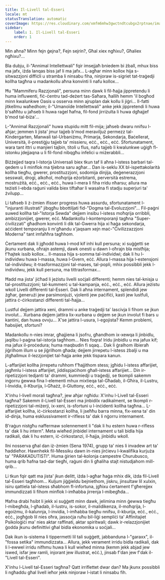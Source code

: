 ```yaml
---
title: Il-Livell tal-Esseri
locale: mt
statusTranslation: automatic
coverImage: https://res.cloudinary.com/xmfm6mhw3gwctndtcubgx2rptnae/image/upload/v1740468922/small_cover_tratado_de_psicologia_revolucionaria_a4c0dca4e0.webp
sidebar:
    label: 1. Il-Livell tal-Esseri
    order: 1
---
```

Min aħna? Minn fejn ġejna?, Fejn sejrin?, Għal xiex ngħixu?, Għaliex ngħixu?...

Bla dubju, il-"Annimal Intellettwali" fqir imsejjaħ bniedem bi żball, mhux biss ma jafx, iżda lanqas biss jaf li ma jafx... L-agħar minn kollox hija s-sitwazzjoni diffiċli u stramba li ninsabu fiha, ninjoraw is-sigriet tat-traġedji kollha tagħna u madankollu aħna konvinti li nafu kollox...

Ħu "Mammiferu Razzjonali", persuna minn dawk li fil-ħajja jippretendu li huma influwenti, fiċ-ċentru tad-deżert tas-Saħara, ħallih hemm 'il bogħod minn kwalunkwe Oasis u osserva minn ajruplan dak kollu li jiġri... Il-fatti jitkellmu waħedhom; il-"Umanoïde Intellettwali" anke jekk jippretendi li huwa b'saħħtu u jaħseb li huwa raġel ħafna, fil-fond jirriżulta li huwa dgħajjef b'mod tal-biża'...

L-"Annimal Razzjonali" huwa stupidu mitt fil-mija; jaħseb dwaru nnifsu l-aħjar; jemmen li jista' jmur tajjeb b'mod meraviljuż permezz tal-Kindergarten, Manwali tal-Urbaniżmu, Primarja, Sekondarja, Baċellerat, Università, il-prestiġju tajjeb ta' missieru, eċċ., eċċ., eċċ. Sfortunatament, wara tant ittri u manjieri tajbin, titoli u flus, nafu tajjeb li kwalunkwe uġigħ fl-istonku jdejjaqna u li fil-fond nibqgħu infelici u miżerabbli...

Biżżejjed taqra l-Istorja Universali biex tkun taf li aħna l-istess barbari tal-qedem u li minflok ma tjiebna saru agħar... Dan is-seklu XX bl-ispettakolarità kollha tiegħu, gwerer, prostituzzjoni, sodomija dinjija, deġenerazzjoni sesswali, drogi, alkoħol, moħqrija eżorbitanti, perversità estrema, mostrużità, eċċ., eċċ., eċċ., huwa l-mera li fiha rridu nħarsu; allura ma teżisti l-ebda raġuni valida biex tiftaħar li wasalna fi stadju superjuri ta' żvilupp...

Li taħseb li ż-żmien ifisser progress huwa assurdu, sfortunatament l-"injuranti illustrati" jibqgħu bbottiljati fid-"Dogma tal-Evoluzzjoni"... Fil-paġni suwed kollha tal-"Istorja Sewda" dejjem insibu l-istess moħqrija orribbli, ambizzjonijiet, gwerer, eċċ. Madankollu l-kontemporanji tagħna "Super-ċivilizzati" għadhom konvinti li dik tal-Gwerra hija xi ħaġa sekondarja, aċċident temporanju li m'għandu x'jaqsam xejn maċ-"Ċivilizzazzjoni Moderna" tant imfaħħra tagħhom.

Ċertament dak li jgħodd huwa l-mod kif inhi kull persuna; xi suġġetti se jkunu xurbana, oħrajn astemji, dawk onesti u dawn l-oħrajn bla mistħija; f'ħajtek issib kollox... Il-massa hija s-somma tal-individwi; dak li hu l-individwu huwa l-massa, huwa l-Gvern, eċċ. Allura l-massa hija l-estensjoni tal-individwu; it-trasformazzjoni tal-mases, tal-popli, mhix possibbli jekk l-individwu, jekk kull persuna, ma tittrasformax...

Ħadd ma jista' jiċħad li jeżistu livelli soċjali differenti; hemm nies tal-knisja u tal-prostituzzjoni; tal-kummerċ u tal-kampanja, eċċ., eċċ., eċċ. Allura jeżistu wkoll Livelli differenti tal-Esseri. Dak li aħna internament, splendidi jew żgħar, ġenerużi jew parsimonjużi, vjolenti jew paċifiċi, kasti jew lustfuli, jattira ċ-ċirkostanzi differenti tal-ħajja...

Lustful dejjem jattira xeni, drammi u anke traġedji ta' lascivja li fihom se jkun involut... Xurbana dejjem jattira lix-xurbana u dejjem se jkun involut fi bars u kantini, dan huwa ovvju... X'se jattira l-usura, l-egojista? Kemm problemi, ħabsijiet, sfortuni?

Madankollu n-nies imrar, għajjiena li jsofru, għandhom ix-xewqa li jinbidlu, jaqilbu l-paġna tal-istorja tagħhom... Nies foqra! Iridu jinbidlu u ma jafux kif; ma jafux il-proċedura; huma maqbudin fi sqaq... Dak li ġralhom ilbieraħ jiġrilhom illum u se jiġrilhom għada; dejjem jirrepetu l-istess żbalji u ma jitgħallmux il-lezzjonijiet tal-ħajja anke jekk tispara kanun.

L-affarijiet kollha jirrepetu ruħhom f'ħajjithom stess; jgħidu l-istess affarijiet, jagħmlu l-istess affarijiet, jiddispjaċihom għall-istess affarijiet... Din ir-ripetizzjoni tedjanti ta' drammi, kummiedji u traġedji, se tkompli sakemm inġorru ġewwa fina l-elementi mhux mixtieqa tal-Għadab, il-Għira, il-Lustru, l-Invidia, il-Kburija, l-Għażż, il-Gluttony, eċċ., eċċ., eċċ.

X'inhu l-livell morali tagħna?, jew aħjar ngħidu: X'inhu l-Livell tal-Esseri tagħna? Sakemm il-Livell tal-Esseri ma jinbidilx radikalment, se tkompli r-ripetizzjoni tal-miżerji, ix-xeni, is-sfortuni u l-inċidenti kollha tagħna... L-affarijiet kollha, iċ-ċirkostanzi kollha, li jseħħu barra minna, fix-xena ta' din id-dinja, huma esklussivament ir-rifless ta' dak li nġorru internament.

B'raġun nistgħu naffermaw solennement li "dak li hu estern huwa r-rifless ta' dak li hu intern". Meta wieħed jinbidel internament u tali bidla hija radikali, dak li hu estern, iċ-ċirkostanzi, il-ħajja, jinbidlu wkoll.

Ilni nosserva għal dan iż-żmien (Sena 1974), grupp ta' nies li invadew art ta' ħaddieħor. Hawnhekk fil-Messiku dawn in-nies jirċievu l-kwalifika kurjuża ta' "PARAKADUTISTI". Huma ġirien tal-kolonja campestre Churubusco, huma qrib ħafna tad-dar tiegħi, raġuni din li għaliha stajt nistudjahom mill-qrib...

Li tkun fqir qatt ma jista' jkun delitt, iżda l-agħar ħaġa mhix dik, iżda fil-Livell tal-Esseri tagħhom... Kuljum jiġġieldu bejniethom, jiskru, jinsultaw lil xulxin, isiru qattiela tal-istess sħabhom fl-infortuna, jgħixu ċertament f'għerejjex immundizzati li fihom minflok l-imħabba jirrenja l-mibegħda...

Ħafna drabi ħsibt li jekk xi suġġett minn dawk, jelimina minn ġewwa tiegħu l-mibegħda, l-għadab, il-lustru, is-sokor, il-malidikenza, il-moħqrija, l-egoiżmu, il-kalunnja, l-invidia, l-imħabba tiegħu nnifsu, il-kburija, eċċ., eċċ., eċċ., jogħġob lil nies oħra, jassoċja ruħu bil-liġi sempliċi ta' Affinitajiet Psikoloġiċi ma' nies aktar raffinati, aktar spiritwali; dawk ir-relazzjonijiet ġodda jkunu definittivi għal bidla ekonomika u soċjali...

Dak ikun is-sistema li tippermetti lil tali suġġett, jabbanduna l-"garaxx", il-"fossa setika" immundizzata... Allura, jekk verament irridu bidla radikali, dak li l-ewwel irridu nifhmu huwa li kull wieħed minna (kemm jekk abjad jew iswed, isfar jew ramli, injorant jew illustrat, eċċ.), jinsab f'dan jew f'dak il-"Livell tal-Esseri".

X'inhu l-Livell tal-Esseri tagħna? Qatt irriflettet dwar dan? Ma jkunx possibbli li ngħaddu għal livell ieħor jekk ninjoraw l-istat li ninsabu fih.

